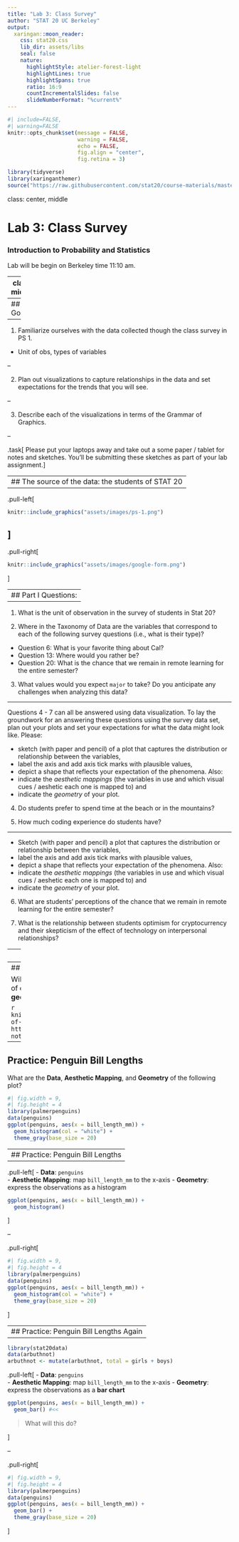 ```yaml
---
title: "Lab 3: Class Survey"
author: "STAT 20 UC Berkeley"
output:
  xaringan::moon_reader:
    css: stat20.css
    lib_dir: assets/libs
    seal: false
    nature:
      highlightStyle: atelier-forest-light
      highlightLines: true
      highlightSpans: true
      ratio: 16:9
      countIncrementalSlides: false
      slideNumberFormat: "%current%"
---
```


```r
#| include=FALSE,
#| warning=FALSE
knitr::opts_chunk$set(message = FALSE,
                      warning = FALSE,
                      echo = FALSE,
                      fig.align = "center",
                      fig.retina = 3)

library(tidyverse)
library(xaringanthemer)
source("https://raw.githubusercontent.com/stat20/course-materials/master/assets/stat20-style.r")
```

class: center, middle

# Lab 3: Class Survey
### Introduction to Probability and Statistics

Lab will be begin on Berkeley time 11:10 am.

---
class: middle

# Introductions

---
## Goals
--

1. Familiarize ourselves with the data collected though the class survey in PS 1.

  - Unit of obs, types of variables

--

2. Plan out visualizations to capture relationships in the data and set expectations for the trends that you will see.

--

3. Describe each of the visualizations in terms of the Grammar of Graphics.

--

.task[
Please put your laptops away and take out a some paper / tablet for notes and sketches. You'll be submitting these sketches as part of your lab assignment.
]


---
## The source of the data: the students of STAT 20
--

.pull-left[
```r
knitr::include_graphics("assets/images/ps-1.png")
```
]
--
.pull-right[
```r
knitr::include_graphics("assets/images/google-form.png")
```
]

---
## Part I Questions:
--

1. What is the unit of observation in the survey of students in Stat 20?

2. Where in the Taxonomy of Data are the variables that correspond to each of the following survey questions (i.e., what is their type)?
  - Question 6: What is your favorite thing about Cal?
  - Question 13: Where would you rather be?
  - Question 20: What is the chance that we remain in remote learning for the entire semester?

3. What values would you expect `major` to take? Do you anticipate any challenges when analyzing this data?

---

Questions 4 - 7 can all be answered using data visualization. To lay the groundwork for an answering these questions using the survey data set, plan out your plots and set your expectations for what the data might look like. Please:

- sketch (with paper and pencil) of a plot that captures the distribution or relationship between the variables,
- label the axis and add axis tick marks with plausible values,
- depict a shape that reflects your expectation of the phenomena. Also:
- indicate the *aesthetic mappings* (the variables in use and which visual cues / aeshetic each one is mapped to) and
- indicate the *geometry* of your plot.
  
4) Do students prefer to spend time at the beach or in the mountains?

5) How much coding experience do students have?


---

- Sketch (with paper and pencil) a plot that captures the distribution or relationship between the variables,
- label the axis and add axis tick marks with plausible values,
- depict a shape that reflects your expectation of the phenomena. Also:
- indicate the *aesthetic mappings* (the variables in use and which visual cues / aeshetic each one is mapped to) and
- indicate the *geometry* of your plot.

6) What are students' perceptions of the chance that we remain in remote learning for the entire semester?

7) What is the relationship between students optimism for cryptocurrency and their skepticism of the effect of technology on interpersonal relationships?

---
class: middle

# Practice with the Grammar of Graphics


---
## Grammar of Graphics

Wilkinson 1999: A statistical graphic is a **mapping** of **data** variables to **aesthetic** attributes of **geometric** objects.

```r
knitr::include_graphics("assets/images/grammar-of-graphics.png")
# source: http://bloggotype.blogspot.com/2016/08/holiday-notes2-grammar-of-graphics.html
```


---
## Practice: Penguin Bill Lengths

What are the **Data**, **Aesthetic Mapping**, and **Geometry** of the following plot?

```r
#| fig.width = 9,
#| fig.height = 4
library(palmerpenguins)
data(penguins)
ggplot(penguins, aes(x = bill_length_mm)) +
  geom_histogram(col = "white") +
  theme_gray(base_size = 20)
```

---
## Practice: Penguin Bill Lengths
--

.pull-left[
- **Data**: `penguins`  
- **Aesthetic Mapping**: map `bill_length_mm` to the x-axis
- **Geometry**: express the observations as a histogram 

```r
ggplot(penguins, aes(x = bill_length_mm)) +
  geom_histogram()
```
]

--

.pull-right[
```r
#| fig.width = 9,
#| fig.height = 4
library(palmerpenguins)
data(penguins)
ggplot(penguins, aes(x = bill_length_mm)) +
  geom_histogram(col = "white") +
  theme_gray(base_size = 20)
```
]

---
## Practice: Penguin Bill Lengths Again
--

```r
library(stat20data)
data(arbuthnot)
arbuthnot <- mutate(arbuthnot, total = girls + boys)
```

.pull-left[
- **Data**: `penguins`  
- **Aesthetic Mapping**: map `bill_length_mm` to the x-axis
- **Geometry**: express the observations as a **bar chart** 

```r
ggplot(penguins, aes(x = bill_length_mm)) +
  geom_bar() #<<
```

> What will this do?

]

--

.pull-right[
```r
#| fig.width = 9,
#| fig.height = 4
library(palmerpenguins)
data(penguins)
ggplot(penguins, aes(x = bill_length_mm)) +
  geom_bar() +
  theme_gray(base_size = 20)
```
]
